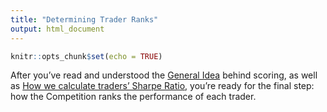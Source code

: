 ```yaml
---
title: "Determining Trader Ranks"
output: html_document
---
```


```r
knitr::opts_chunk$set(echo = TRUE)
```

After you've read and understood the [General Idea](https://gothic-hedge-society.github.io/fintech.trading.competition/articles/Scoring.html) 
behind scoring, as well as [How we calculate traders' Sharpe Ratio](https://gothic-hedge-society.github.io/fintech.trading.competition/articles/Scoring.html),
you're ready for the final step: how the Competition ranks the performance of 
each trader.

<coming very soon>
